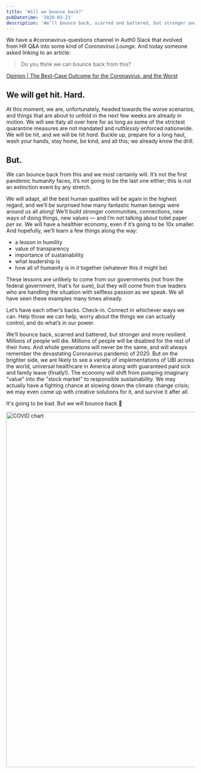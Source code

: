 ```yaml
---
title: 'Will we bounce back?'
pubDatetime: '2020-03-21'
description: 'We’ll bounce back, scarred and battered, but stronger and more resilient.'
---
```


We have a #coronavirus-questions channel in Auth0 Slack that evolved from HR Q&A into some kind of _Coronavirus Lounge_. And today someone asked linking to an article:

> Do you think we can bounce back from this?

[Opinion | The Best-Case Outcome for the Coronavirus, and the Worst](https://www.nytimes.com/2020/03/20/opinion/sunday/coronavirus-outcomes.html)

## We will get hit. Hard.

At this moment, we are, unfortunately, headed towards the worse scenarios, and things that are about to unfold in the next few weeks are already in motion. We will see Italy all over here for as long as some of the strictest quarantine measures are not mandated and _ruthlessly_ enforced nationwide. We will be hit, and we will be hit _hard_. Buckle up, prepare for a long haul, wash your hands, stay home, be kind, and all this; we already know the drill.

## But.

We can bounce back from this and we most certainly will. It’s not the first pandemic humanity faces, it’s not going to be the last one either; this is not an extinction event by any stretch.

We will adapt, all the best human qualities will be again in the highest regard, and we’ll be surprised how many fantastic human beings were around us all along! We’ll build stronger communities, connections, new ways of doing things, new values — and I’m not talking about toilet paper _per se_. We will have a healthier economy, even if it’s going to be 10x smaller. And hopefully, we’ll learn a few things along the way:

- a lesson in humility
- value of transparency
- importance of sustainability
- what leadership is
- how all of humanity is in _it_ together (whatever this _it_ might be)

These lessons are unlikely to come from our governments (not from the federal government, that's for sure), but they will come from true leaders who are handling the situation with selfless passion as we speak. We all have seen these examples many times already.

Let’s have each other’s backs. Check-in. Connect in whichever ways we can. Help those we can help, worry about the things we can actually control, and do what’s in our power.

We’ll bounce back, scarred and battered, but stronger and more resilient. Millions of people will die. Millions of people will be disabled for the rest of their lives. And whole generations will never be the same, and will always remember the devastating Coronavirus pandemic of 2020. But on the brighter side, we are likely to see a variety of implementations of UBI across the world, universal healthcare in America along with guaranteed paid sick and family leave (finally!). The economy will shift from pumping imaginary "value" into the "stock market" to responsible sustainability. We may actually have a fighting chance at slowing down the climate change crisis; we may even come up with creative solutions for it, and survive it after all.

It's going to be bad. But we will bounce back 💪

<img
  alt="COVID chart"
  src="/blog/posts/will-we-bounce-back/bad879662702dc5d43d81cde729ea68b1a9f71ba-948x948.jpg"
  width="948"
  height="948"
/>
